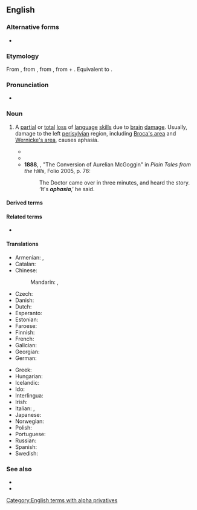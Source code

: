 ==English==
{{wikipedia}}

===Alternative forms===
* {{alter|en|aphasy||dated}}

===Etymology===
{{root|en|ine-pro|*bʰeh₂-|id=speak}}
From {{der|en|fr|aphasie}}, from {{der|en|grc|ἀφασία}}, from {{m|grc|ἄφατος||speechless}}, from {{m|grc|ἀ-||not}} + {{m|grc|φάσις||speech}}. Equivalent to {{confix|en|a|phasia}}.

===Pronunciation===
* {{IPA|en|/əˈfeɪzɪə/|/əˈfeɪʒə/}}

===Noun===
{{en-noun|~}}

# {{lb|en|pathology}} A [[partial]] or [[total]] [[loss]] of [[language]] [[skill]]s due to [[brain]] [[damage]]. Usually, damage to the left [[perisylvian]] region, including [[Broca's area]] and [[Wernicke's area]], causes aphasia.
#* {{quote-journal|en|journal=Medical and Surgical Reporter|page=197|year=1865|volume=8|passage=The very disease '''aphasia''' is to most of us a new one; and we venture to say that even yet no one can give a satisfactory definition of Trousseau's new term.|url=https://books.google.com/books?id=7DegAAAAMAAJ&dq=%22aphasia%22&pg=PA197#v=onepage&q=%22aphasia%22&f=false|title=Discussions upon Aphasia}}
#* {{quote-journal|en,la|journal=Dublin quarterly journal of medical science|volume=39|title=On the Loss of Language in Cerebral Disease|author=J. T. Banks|passage=Of one form of '''aphasia''' we have an accurate description by Van Swieten, in his chapter on apoplexia:―"Vidi plures, qui ab apoplexiâ curati omnibus functionibus cerebri recte valebant, nisi quod deesset, hoc unicum, quod non possent vera rebus designandis vocabula invenire."|url=https://books.google.com/books?id=fgQHAAAAcAAJ&dq=%22The%20venerable%20age%20of%20the%20term%20alalia%22&pg=PA63#v=onepage&q=aphasia&f=false|year=1865|page=63}}
#* '''1888''', {{w|Rudyard Kipling}}, "The Conversion of Aurelian McGoggin" in ''Plain Tales from the Hills'', Folio 2005, p. 76:
#*: The Doctor came over in three minutes, and heard the story. ‘It's '''''aphasia''''',’ he said.

====Derived terms====
{{der3|en
|paraphasia
|Wernicke's aphasia
|Broca's aphasia
|jargonaphasia
|jargon aphasia
|receptive aphasia
|motor aphasia
|aphasiac
|aphasic}}

====Related terms====
* {{l|en|monophasia}}

====Translations====
{{trans-top|pathological speech disorder}}
* Armenian: {{t+|hy|անխոսություն|sc=Armn}}, {{t+|hy|աֆազիա|sc=Armn}}
* Catalan: {{t|ca|afàsia|f}}
* Chinese:
*: Mandarin: {{t+|cmn|失語症|sc=Hani}}, {{t+|cmn|失语症|tr=shīyǔzhèng|sc=Hani}}
* Czech: {{t|cs|afázie|f}}
* Danish: {{t+|da|afasi|c}}
* Dutch: {{t+|nl|afasie|f}}
* Esperanto: {{t|eo|afazio}}
* Estonian: {{t+|et|afasia}}
* Faroese: {{t|fo|málloysi|n}}
* Finnish: {{t+|fi|afasia}}
* French: {{t+|fr|aphasie|f}}
* Galician: {{t|gl|afasia|f}}
* Georgian: {{t|ka|აფაზია}}
* German: {{t+|de|Aphasie|f}}
{{trans-mid}}
* Greek: {{t+|el|αφασία|f}}
* Hungarian: {{t+|hu|afázia}}
* Icelandic: {{t|is|málstol|n}}
* Ido: {{t+|io|afazio}}
* Interlingua: {{t|ia|aphasia}}
* Irish: {{t|ga|afáise|f}}
* Italian: {{t+|it|afasia|f}}, {{t|it|afemia|f}}
* Japanese: {{t|ja|失語症|tr=しつごしょう, shitsugoshō|sc=Jpan}}
* Norwegian: {{t+|no|afasi|m}}
* Polish: {{t+|pl|afazja|f}}
* Portuguese: {{t+|pt|afasia|f}}
* Russian: {{t+|ru|афа́зия|f}}
* Spanish: {{t+|es|afasia|f}}
* Swedish: {{t+|sv|afasi}}
{{trans-bottom}}

===See also===
* {{l|en|specific language impairment}}
* {{l|en|word salad}}

[[Category:English terms with alpha privatives]]